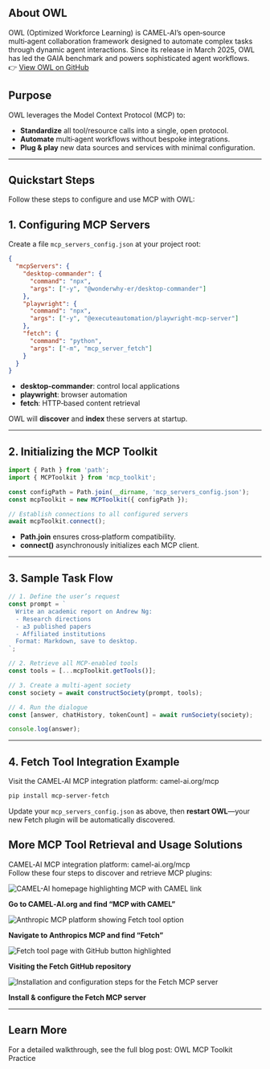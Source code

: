 
## About OWL

OWL (Optimized Workforce Learning) is CAMEL‑AI’s open‑source multi‑agent collaboration framework designed to automate complex tasks through dynamic agent interactions. Since its release in March 2025, OWL has led the GAIA benchmark and powers sophisticated agent workflows.  
👉 [View OWL on GitHub](https://github.com/camel-ai/owl)

## Purpose

OWL leverages the Model Context Protocol (MCP) to:

- **Standardize** all tool/resource calls into a single, open protocol.  
- **Automate** multi‑agent workflows without bespoke integrations.  
- **Plug & play** new data sources and services with minimal configuration.

---
## Quickstart Steps

Follow these steps to configure and use MCP with OWL:

## 1. Configuring MCP Servers

Create a file `mcp_servers_config.json` at your project root:

```json
{
  "mcpServers": {
    "desktop-commander": {
      "command": "npx",
      "args": ["-y", "@wonderwhy-er/desktop-commander"]
    },
    "playwright": {
      "command": "npx",
      "args": ["-y", "@executeautomation/playwright-mcp-server"]
    },
    "fetch": {
      "command": "python",
      "args": ["-m", "mcp_server_fetch"]
    }
  }
}
```

- **desktop-commander**: control local applications  
- **playwright**: browser automation  
- **fetch**: HTTP‑based content retrieval  

OWL will **discover** and **index** these servers at startup.

---

## 2. Initializing the MCP Toolkit

```jsx
import { Path } from 'path';
import { MCPToolkit } from 'mcp_toolkit';

const configPath = Path.join(__dirname, 'mcp_servers_config.json');
const mcpToolkit = new MCPToolkit({ configPath });

// Establish connections to all configured servers
await mcpToolkit.connect();
```

- **Path.join** ensures cross‑platform compatibility.  
- **connect()** asynchronously initializes each MCP client.

---

## 3. Sample Task Flow

```jsx
// 1. Define the user’s request
const prompt = `
  Write an academic report on Andrew Ng:
  - Research directions
  - ≥3 published papers
  - Affiliated institutions
  Format: Markdown, save to desktop.
`;

// 2. Retrieve all MCP-enabled tools
const tools = [...mcpToolkit.getTools()];

// 3. Create a multi-agent society
const society = await constructSociety(prompt, tools);

// 4. Run the dialogue
const [answer, chatHistory, tokenCount] = await runSociety(society);

console.log(answer);
```

---

## 4. Fetch Tool Integration Example

Visit the CAMEL‑AI MCP integration platform: <Link href="https://www.camel-ai.org/mcp">camel-ai.org/mcp</Link>

```bash
pip install mcp-server-fetch
```

Update your `mcp_servers_config.json` as above, then **restart OWL**—your new Fetch plugin will be automatically discovered.



## More MCP Tool Retrieval and Usage Solutions

CAMEL‑AI MCP integration platform: <Link href="https://www.camel-ai.org/mcp">camel-ai.org/mcp</Link>  
Follow these four steps to discover and retrieve MCP plugins:

<div style={{ display: 'grid', gridTemplateColumns: '1fr', gap: '1rem', textAlign: 'center' }}>
  <div>
    <img
      src="/docs/images/mcp_home.jpeg"
      alt="CAMEL-AI homepage highlighting MCP with CAMEL link"
      style={{ maxWidth: '100%' }}
    />
    <p><strong>Go to CAMEL‑AI.org and find “MCP with CAMEL”</strong></p>
  </div>
  <div>
    <img
      src="/docs/images/mcp_toolpage.png"
      alt="Anthropic MCP platform showing Fetch tool option"
      style={{ maxWidth: '100%' }}
    />
    <p><strong>Navigate to Anthropics MCP and find “Fetch”</strong></p>
  </div>
  <div>
    <img
      src="/docs/images/mcp_github.png"
      alt="Fetch tool page with GitHub button highlighted"
      style={{ maxWidth: '100%' }}
    />
    <p><strong>Visiting the Fetch GitHub repository</strong></p>
  </div>
  <div>
    <img
      src="/docs/images/mcp_config.png"
      alt="Installation and configuration steps for the Fetch MCP server"
      style={{ maxWidth: '100%' }}
    />
    <p><strong>Install & configure the Fetch MCP server</strong></p>
  </div>
</div>

---

## Learn More

For a detailed walkthrough, see the full blog post: <Link href="https://www.camel-ai.org/blogs/owl-mcp-toolkit-practice">OWL MCP Toolkit Practice</Link>
